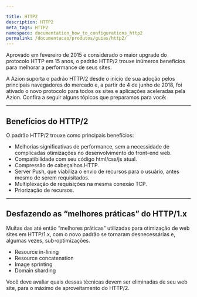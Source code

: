 ```yaml
---

title: HTTP2
description: HTTP2
meta_tags: HTTP2
namespace: documentation_how_to_configurations_http2
permalink: /documentacao/produtos/guias/http2/
---
```


Aprovado em fevereiro de 2015 e considerado o maior upgrade do protocolo HTTP em 15 anos, o padrão HTTP/2 trouxe inúmeros benefícios para melhorar a performance de seus sites.

A Azion suporta o padrão HTTP/2 desde o início de sua adoção pelos principais navegadores do mercado e, a partir de 4 de junho de 2018, foi ativado o novo protocolo para todos os sites e aplicações aceleradas pela Azion. Confira a seguir alguns tópicos que preparamos para você:

---

## Benefícios do HTTP/2 

O padrão HTTP/2 trouxe como principais benefícios:

* Melhorias significativas de performance, sem a necessidade de complicadas otimizações no desenvolvimento do front-end web.
* Compatibilidade com seu código html/css/js atual.
* Compressão de cabeçalhos HTTP.
* Server Push, que viabiliza o envio de recursos para o usuário, antes mesmo de serem requisitados.
* Multiplexação de requisições na mesma conexão TCP.
* Priorização de recursos.

---

## Desfazendo as “melhores práticas” do HTTP/1.x

Muitas das até então “melhores práticas” utilizadas para otimização de web sites em HTTP/1.x, com o novo padrão se tornaram desnecessárias e, algumas vezes, sub-optimizações.

* Resource in-lining
* Resource concatenation
* Image sprinting
* Domain sharding

Você deve avaliar quais dessas técnicas devem ser eliminadas de seu web site, para o máximo de aproveitamento do HTTP/2.



